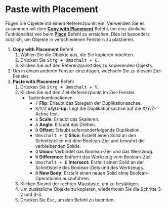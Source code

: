 
# Paste with Placement

<Reference shortcut="Strg + Umschalt + V" command="Paste With Placement" button="" />

Fügen Sie Objekte mit einem Referenzpunkt ein. Verwenden Sie es zusammen mit dem [**Copy with Placement**](./copy-with-placement) Befehl, um eine ähnliche Funktionalität wie beim [**Place**](./place) Befehl zu erreichen. Dies ist besonders nützlich, um Objekte in verschiedenen Fenstern zu platzieren.

1. **Copy with Placement** Befehl
    1. Wählen Sie die Objekte aus, die Sie kopieren möchten.
    2. Drücken Sie <kbd>Strg + Umschalt + C</kbd>.
    3. Klicken Sie auf den Referenzpunkt des zu kopierenden Objekts.
2. Um in einem anderen Fenster einzufügen, wechseln Sie zu diesem Ziel-Fenster.
3. **Paste with Placement** Befehl
    1. Drücken Sie <kbd>Strg + Umschalt + V</kbd>.
    2. Klicken Sie auf den Ziel-Referenzpunkt im Ziel-Fenster.
        - <Kst>Tastenkombinationen</Kst>
            - <kbd>F</kbd> **Flip:** Erlaubt das Spiegeln der Duplikationsachse.
            - <kbd>X</kbd>/<kbd>Y</kbd>/<kbd>Z</kbd> **x/y/z-up:** Legt die Duplikationsachse auf die X/Y/Z-Achse fest.
            - <kbd>S</kbd> **Scale:** Erlaubt das Skalieren.
            - <kbd>A</kbd> **Angle:** Erlaubt das Drehen.
            - <kbd>D</kbd> **Offset:** Erlaubt aufeinanderfolgende Duplikation.
            - <kbd>Umschalt + Q</kbd> **Slice:** Erstellt einen Solid an den Schnittstellen mit dem Boolean-Ziel und bewahrt die verbleibenden Solids.
            - <kbd>Q</kbd> **Union:** Verbindet das Boolean-Ziel und das Werkzeug.
            - <kbd>W</kbd> **Difference:** Entfernt das Werkzeug vom Boolean-Ziel.
            - <kbd>Umschalt + E</kbd> **Intersect:** Erstellt einen Solid an der Schnittstelle des Boolean-Ziels und des Werkzeugs.
            - <kbd>B</kbd> **New Body:** Erstellt einen neuen Solid ohne Boolean-Operationen auszuführen.
    3. Klicken Sie mit der rechten Maustaste, um zu bestätigen.
    4. Um zusätzliche Objekte zu kopieren, wiederholen Sie die Schritte 3-2 und 3-3.
    5. Drücken Sie <kbd>Esc</kbd>, um den Befehl zu beenden.